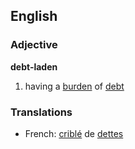 ==English==
===Adjective===
'''debt-laden'''
# having a [[burden]] of [[debt]]

===Translations===
*French: [[criblé]] de [[dette]]s